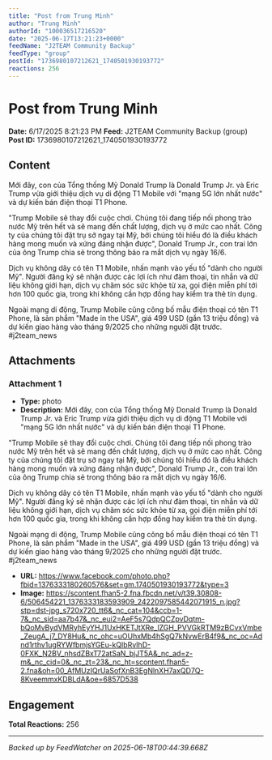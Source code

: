```yaml
---
title: "Post from Trung Minh"
author: "Trung Minh"
authorId: "100036517216520"
date: "2025-06-17T13:21:23+0000"
feedName: "J2TEAM Community Backup"
feedType: "group"
postId: "1736980107212621_1740501930193772"
reactions: 256
---
```


# Post from Trung Minh

**Date:** 6/17/2025 8:21:23 PM
**Feed:** J2TEAM Community Backup (group)
**Post ID:** 1736980107212621_1740501930193772

## Content

Mới đây, con của Tổng thống Mỹ Donald Trump là Donald Trump Jr. và Eric Trump vừa giới thiệu dịch vụ di động T1 Mobile với "mạng 5G lớn nhất nước" và dự kiến bán điện thoại T1 Phone.

"Trump Mobile sẽ thay đổi cuộc chơi. Chúng tôi đang tiếp nối phong trào nước Mỹ trên hết và sẽ mang đến chất lượng, dịch vụ ở mức cao nhất. Công ty của chúng tôi đặt trụ sở ngay tại Mỹ, bởi chúng tôi hiểu đó là điều khách hàng mong muốn và xứng đáng nhận được", Donald Trump Jr., con trai lớn của ông Trump chia sẻ trong thông báo ra mắt dịch vụ ngày 16/6.

Dịch vụ không dây có tên T1 Mobile, nhấn mạnh vào yếu tố "dành cho người Mỹ". Người đăng ký sẽ nhận được các lợi ích như đàm thoại, tin nhắn và dữ liệu không giới hạn, dịch vụ chăm sóc sức khỏe từ xa, gọi điện miễn phí tới hơn 100 quốc gia, trong khi không cần hợp đồng hay kiểm tra thẻ tín dụng.

Ngoài mạng di động, Trump Mobile cũng công bố mẫu điện thoại có tên T1 Phone, là sản phẩm "Made in the USA", giá 499 USD (gần 13 triệu đồng) và dự kiến giao hàng vào tháng 9/2025 cho những người đặt trước.
#j2team_news

## Attachments

### Attachment 1
- **Type:** photo
- **Description:** Mới đây, con của Tổng thống Mỹ Donald Trump là Donald Trump Jr. và Eric Trump vừa giới thiệu dịch vụ di động T1 Mobile với "mạng 5G lớn nhất nước" và dự kiến bán điện thoại T1 Phone.

"Trump Mobile sẽ thay đổi cuộc chơi. Chúng tôi đang tiếp nối phong trào nước Mỹ trên hết và sẽ mang đến chất lượng, dịch vụ ở mức cao nhất. Công ty của chúng tôi đặt trụ sở ngay tại Mỹ, bởi chúng tôi hiểu đó là điều khách hàng mong muốn và xứng đáng nhận được", Donald Trump Jr., con trai lớn của ông Trump chia sẻ trong thông báo ra mắt dịch vụ ngày 16/6.

Dịch vụ không dây có tên T1 Mobile, nhấn mạnh vào yếu tố "dành cho người Mỹ". Người đăng ký sẽ nhận được các lợi ích như đàm thoại, tin nhắn và dữ liệu không giới hạn, dịch vụ chăm sóc sức khỏe từ xa, gọi điện miễn phí tới hơn 100 quốc gia, trong khi không cần hợp đồng hay kiểm tra thẻ tín dụng.

Ngoài mạng di động, Trump Mobile cũng công bố mẫu điện thoại có tên T1 Phone, là sản phẩm "Made in the USA", giá 499 USD (gần 13 triệu đồng) và dự kiến giao hàng vào tháng 9/2025 cho những người đặt trước.
#j2team_news
- **URL:** https://www.facebook.com/photo.php?fbid=1376333180260576&set=gm.1740501930193772&type=3
- **Image:** https://scontent.fhan5-2.fna.fbcdn.net/v/t39.30808-6/506454221_1376333183593909_2422097585442071915_n.jpg?stp=dst-jpg_s720x720_tt6&_nc_cat=104&ccb=1-7&_nc_sid=aa7b47&_nc_eui2=AeF5s7QdpQCZpvDqtm-bQoMvBydVMRyhEyYHJ1UxHKETJtXRe_lZGH_PVVGkRTM9zBCvxVmbe_ZeugA_j7_DY8Hu&_nc_ohc=uOUhxMb4hSgQ7kNvwErB4f9&_nc_oc=Adnd1rthv1ugRYWfbmjsYGEu-kQIbRvIhD-0FXK_N2BV_nhsdZBxT72atSaN_bjJT5A&_nc_ad=z-m&_nc_cid=0&_nc_zt=23&_nc_ht=scontent.fhan5-2.fna&oh=00_AfMUzIQrUaSofXnB3EgNlnXH7axQD7Q-8KveemmxKDBLdA&oe=6857D538

## Engagement

**Total Reactions:** 256

---
*Backed up by FeedWatcher on 2025-06-18T00:44:39.668Z*
